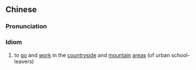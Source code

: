 {{also|上山下乡}}
==Chinese==
{{zh-forms|s=上山下乡|type=22}}

===Pronunciation===
{{zh-pron
|m=shàngshānxiàxiāng
|c=soeng5 saan1 haa6 hoeng1
|cat=cy
}}

===Idiom===
{{zh-idiom}}

# to [[go]] and [[work]] in the [[countryside]] and [[mountain]] [[area]]s (of urban school-leavers)
